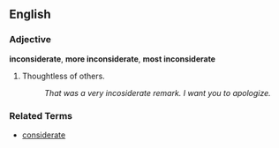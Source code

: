 ==English==

===Adjective===
'''inconsiderate''', '''more inconsiderate''', '''most inconsiderate'''

# Thoughtless of others.
#: ''That was a very incosiderate remark.  I want you to apologize.''

===Related Terms===
*[[considerate]]